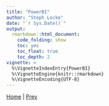 ```yaml
---
title: "PowerBI"
author: "Steph Locke"
date: "`r Sys.Date()`"
output: 
  rmarkdown::html_document: 
    code_folding: show
    toc: yes
    toc_float: true
    toc_depth: 2
vignette: >
  %\VignetteIndexEntry{PowerBI}
  %\VignetteEngine{knitr::rmarkdown}
  %\VignetteEncoding{UTF-8}
---
```


[Home](index.html) | [Prev](AzureML)
